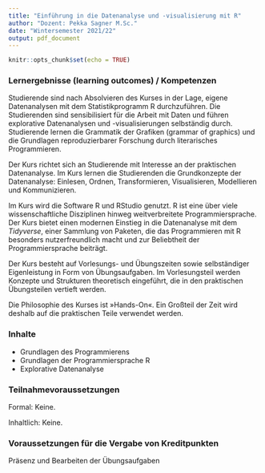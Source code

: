 ```yaml
---
title: "Einführung in die Datenanalyse und -visualisierung mit R"
author: "Dozent: Pekka Sagner M.Sc."
date: "Wintersemester 2021/22"
output: pdf_document
---
```


```r
knitr::opts_chunk$set(echo = TRUE)
```

### Lernergebnisse (learning outcomes) / Kompetenzen
Studierende sind nach Absolvieren des Kurses in der Lage, eigene Datenanalysen mit dem Statistikprogramm R durchzuführen. Die Studierenden sind sensibilisiert für die Arbeit mit Daten und führen explorative Datenanalysen und -visualisierungen selbständig durch. Studierende lernen die Grammatik der Grafiken (grammar of graphics) und die Grundlagen reproduzierbarer Forschung durch literarisches Programmieren.

Der Kurs richtet sich an Studierende mit Interesse an der praktischen Datenanalyse. Im Kurs lernen die Studierenden die Grundkonzepte der Datenanalyse: Einlesen, Ordnen, Transformieren, Visualisieren, Modellieren und Kommunizieren. 

Im Kurs wird die Software R und RStudio genutzt. R ist eine über viele wissenschaftliche Disziplinen hinweg weitverbreitete Programmiersprache. Der Kurs bietet einen modernen Einstieg in die Datenanalyse mit dem *Tidyverse*, einer Sammlung von Paketen, die das Programmieren mit R besonders nutzerfreundlich macht und zur Beliebtheit der Programmiersprache beiträgt. 

Der Kurs besteht auf Vorlesungs- und Übungszeiten sowie selbständiger Eigenleistung in Form von Übungsaufgaben. Im Vorlesungsteil werden Konzepte und Strukturen theoretisch eingeführt, die in den praktischen Übungsteilen vertieft werden.

Die Philosophie des Kurses ist »Hands-On«. Ein Großteil der Zeit wird deshalb auf die praktischen Teile verwendet werden.

### Inhalte

+ Grundlagen des Programmierens
+ Grundlagen der Programmiersprache R
+ Explorative Datenanalyse


### Teilnahmevoraussetzungen

Formal: Keine. 

Inhaltlich: Keine.

### Voraussetzungen für die Vergabe von Kreditpunkten

Präsenz und Bearbeiten der Übungsaufgaben

<!-- ```{r, include=F} -->
<!-- library(tidyverse) -->
<!-- # library(kableExtra) -->
<!-- library(knitr) -->

<!-- kursplan <- tibble(Stunde = c("1. Stunde",  -->
<!--                               "2. Stunde", -->
<!--                               "3. Stunde", -->
<!--                               "4. Stunde"), -->
<!--        Kursinhalte = c("Grundverständnis Kursziele, Erste Schritte mit R und RStudio",  -->
<!--                        "Arbeitsfluss mit R und RStudio: Benutzeroberfläche, Skripte und Projekte", -->
<!--                        "Vektoren, Matrizen und andere Formate", -->
<!--                        "Explorative Datenanalyse mit dem Tidyverse I") -->
<!-- ) -->
<!-- ```  -->

<!-- ```{r, echo=F} -->
<!-- kursplan %>%   -->
<!--           kableExtra::kbl(booktabs = T) %>%  -->
<!--           kableExtra::kable_styling(latex_options = c("striped")) -->
<!-- ``` -->

